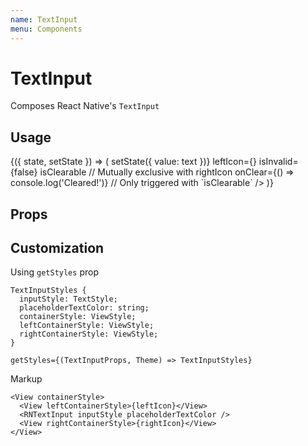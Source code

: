 ```yaml
---
name: TextInput
menu: Components
---
```




# TextInput

Composes React Native's `TextInput`

## Usage

<Playground>
  <State initial={{ value: '' }}>
    {({ state, setState }) => (
      <TextInput
        value={state.value}
        placeholder="TextInput"
        size="large"
        onChangeText={text => setState({ value: text })}
        leftIcon={<Icon name="menu" />}
        isInvalid={false}
        isClearable // Mutually exclusive with rightIcon
        onClear={() => console.log('Cleared!')} // Only triggered with `isClearable`
      />
    )}
  </State>
</Playground>

## Props

<Props of={TextInput} />

## Customization

Using `getStyles` prop

```tsx
TextInputStyles {
  inputStyle: TextStyle;
  placeholderTextColor: string;
  containerStyle: ViewStyle;
  leftContainerStyle: ViewStyle;
  rightContainerStyle: ViewStyle;
}

getStyles={(TextInputProps, Theme) => TextInputStyles}
```

Markup

```tsx
<View containerStyle>
  <View leftContainerStyle>{leftIcon}</View>
  <RNTextInput inputStyle placeholderTextColor />
  <View rightContainerStyle>{rightIcon}</View>
</View>
```
